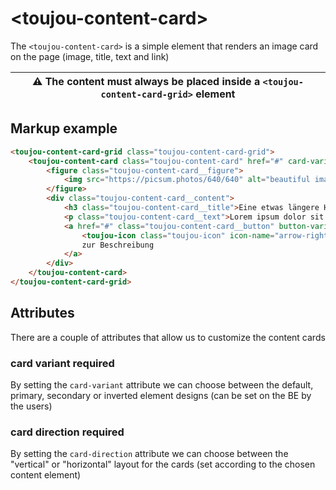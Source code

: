 # &lt;toujou-content-card&gt;
The `<toujou-content-card>` is a simple element that renders an image card on the page (image, title, text and link)

| ⚠ The content must always be placed inside a `<toujou-content-card-grid>` element |
|-----------------------------------------------------------------------------------|


## Markup example
```html
<toujou-content-card-grid class="toujou-content-card-grid">
    <toujou-content-card class="toujou-content-card" href="#" card-variant="${args.cardVariant}" card-direction="vertical">
        <figure class="toujou-content-card__figure">
            <img src="https://picsum.photos/640/640" alt="beautiful image" class="toujou-content-card__image">
        </figure>
        <div class="toujou-content-card__content">
            <h3 class="toujou-content-card__title">Eine etwas längere Headline über zwei Zeilen</h3>
            <p class="toujou-content-card__text">Lorem ipsum dolor sit amet, consectetur adipisicing elit. Assumenda consectetur excepturi officiis.</p>
            <a href="#" class="toujou-content-card__button" button-variant="primary" button-type="ghost" button-size="normal">
                <toujou-icon class="toujou-icon" icon-name="arrow-right" icon-color="primary"></toujou-icon>
                zur Beschreibung
            </a>
        </div>
    </toujou-content-card>
</toujou-content-card-grid>
```

## Attributes
There are a couple of attributes that allow us to customize the content cards

### card variant <toujou-chip class="toujou-chip" chip-bg-color="warning">required</toujou-chip>
By setting the `card-variant` attribute we can choose between the default, primary, secondary or inverted element designs (can be set on the BE by the users)

### card direction <toujou-chip class="toujou-chip" chip-bg-color="warning">required</toujou-chip>
By setting the `card-direction` attribute we can choose between the "vertical" or "horizontal" layout for the cards (set according to the chosen content element)
